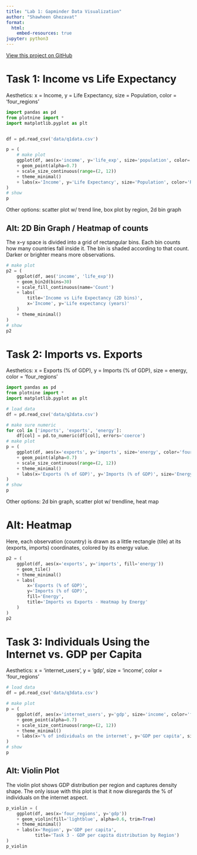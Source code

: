 ```yaml
---
title: "Lab 1: Gapminder Data Visualization"
author: "Shawheen Ghezavat"
format:
  html:
    embed-resources: true
jupyter: python3
---
```

[View this project on GitHub](https://github.com/shxwheen/msba-ml-labs/tree/main/lab1)



# Task 1: Income vs Life Expectancy
Aesthetics: x = Income, y = Life Expectancy, size = Population, color = 'four_regions'


```python
import pandas as pd
from plotnine import *
import matplotlib.pyplot as plt


df = pd.read_csv('data/q1data.csv')

p = (
    # make plot
    ggplot(df, aes(x='income', y='life_exp', size='population', color='four_regions'))
    + geom_point(alpha=0.7)
    + scale_size_continuous(range=(2, 12))
    + theme_minimal()
    + labs(x='Income', y='Life Expectancy', size='Population', color='Region')
)
# show
p
```
Other options: scatter plot w/ trend line, box plot by region, 2d bin graph

## Alt: 2D Bin Graph / Heatmap of counts
The x–y space is divided into a grid of rectangular bins. Each bin counts how many countries fall inside it. The bin is shaded according to that count. Darker or brighter means more observations.

```python
# make plot
p2 = (
    ggplot(df, aes('income', 'life_exp'))
    + geom_bin2d(bins=30)
    + scale_fill_continuous(name='Count')
    + labs(
        title='Income vs Life Expectancy (2D bins)',
        x='Income', y='Life expectancy (years)'
    )
    + theme_minimal()
)
# show
p2
```

# Task 2: Imports vs. Exports
Aesthetics: x = Exports (% of GDP), y = Imports (% of GDP), size = energy, color = 'four_regions'
```python
import pandas as pd
from plotnine import *
import matplotlib.pyplot as plt

# load data
df = pd.read_csv('data/q2data.csv')

# make sure numeric
for col in ['imports', 'exports', 'energy']:
    df[col] = pd.to_numeric(df[col], errors='coerce')
# make plot
p = (
    ggplot(df, aes(x='exports', y='imports', size='energy', color='four_regions'))
    + geom_point(alpha=0.7)
    + scale_size_continuous(range=(2, 12))
    + theme_minimal()
    + labs(x='Exports (% of GDP)', y='Imports (% of GDP)', size='Energy', color='Region')
)
# show
p
```

Other options: 2d bin graph, scatter plot w/ trendline, heat map

# Alt: Heatmap
Here, each observation (country) is drawn as a little rectangle (tile) at its (exports, imports) coordinates, colored by its energy value.
```python
p2 = (
    ggplot(df, aes(x='exports', y='imports', fill='energy'))
    + geom_tile()
    + theme_minimal()
    + labs(
        x='Exports (% of GDP)',
        y='Imports (% of GDP)',
        fill='Energy',
        title='Imports vs Exports - Heatmap by Energy'
    )
)
p2
```

# Task 3: Individuals Using the Internet vs. GDP per Capita
Aesthetics: x = 'internet_users', y = 'gdp', size = 'income', color = 'four_regions'
```python
# load data
df = pd.read_csv('data/q3data.csv')

# make plot
p = (
    ggplot(df, aes(x='internet_users', y='gdp', size='income', color='four_regions'))
    + geom_point(alpha=0.7) 
    + scale_size_continuous(range=(2, 12))
    + theme_minimal()
    + labs(x='% of individuals on the internet', y='GDP per capita', size='Income', color='Region', title='GDP per capita distribution by % of individauls on the internet')
)
# show
p
```

## Alt: Violin Plot
The violin plot shows GDP distribution per region and captures density shape. The only issue with this plot is that it now disregards the % of individuals on the internet aspect.
```python

p_violin = (
    ggplot(df, aes(x='four_regions', y='gdp'))
    + geom_violin(fill='lightblue', alpha=0.6, trim=True)
    + theme_minimal()
    + labs(x='Region', y='GDP per capita',
           title='Task 3 - GDP per capita distribution by Region')
)
p_violin
```
